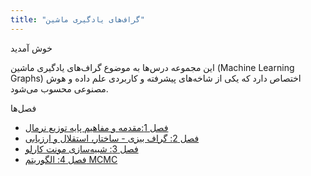 ```yaml
---
title: "گراف‌های یادگیری ماشین"
---
```


 خوش آمدید

این مجموعه درس‌ها به موضوع گراف‌های یادگیری ماشین (Machine Learning Graphs) اختصاص دارد که یکی از شاخه‌های پیشرفته و کاربردی علم داده و هوش مصنوعی محسوب می‌شود.

 فصل‌ها

- [فصل 1:مقدمه و مفاهیم پایه توزیع نرمال](chapter1/index.qmd)
- [فصل 2: گراف بیزی - ساختار، استقلال و ارزیابی](chapter2/index.qmd)
- [فصل 3: شبیه‌سازی مونت کارلو](chapter3/index.qmd)
- [فصل 4:  الگوریتم MCMC](chapter4/index.qmd)
